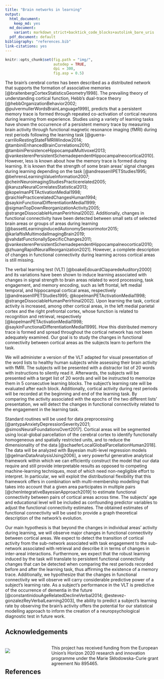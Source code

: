 ```yaml
---
title: "Brain networks in learning"
output:
  html_document:
    keep_md: yes
  md_document:
    variant: markdown_strict+backtick_code_blocks+autolink_bare_uris
  pdf_document: default
bibliography: "references.bib"
link-citations: yes
---
```


```r
knitr::opts_chunk$set(fig.path = "img/",
                      autodep = TRUE,
                      dpi = 300,
                      fig.asp = 0.5)
```

The brain's cerebral cortex has been described as a distributed network 
that supports the formation of associative memories
[@braitenbergCortexStatisticsGeometry1998].
The prevailing theory of understanding cortical function, 
Hebb's dual-trace theory [@hebbOrganizationBehavior2002; @pulvermullerWordsBrainLanguage1999], 
predicts that a persistent memory trace is formed 
through repeated co-activation of cortical neurons 
during learning from experience.
Studies using a variety of learning tasks have shown 
the occurrence of a persistent memory trace 
by measuring brain activity through functional magnetic resonance imaging (fMRI)
during rest periods following the learning task
[@guerra-carrilloRestingStateFMRIWindow2014; @tambiniEnhancedBrainCorrelations2010; @tambiniPersistenceHippocampalMultivoxel2013; @vankesterenPersistentSchemadependentHippocampalneocortical2010].
However, less is known about how the memory trace is formed during learning.
It is known that the strength of some brain areas' signal 
changes during learning depending on the task
[@andreasenIIPETStudies1995; @behrensLearningValueInformation2007; @cheinNeuroimagingStudiesPracticerelated2005; @karuzaNeuralCorrelatesStatistical2013; @kopelmanPETActivationMedial1998; @raichlePracticerelatedChangesHuman1994; @saykinFunctionalDifferentiationMedial1999; @sigmanTopDownReorganizationActivity2005; @strangeDissociableHumanPerirhinal2002].
Additionally, changes in functional connectivity have been detected 
between small sets of selected brain areas or groups of areas during learning
[@bassettLearninginducedAutonomySensorimotor2015; @karlaftisMultimodalImagingBrain2019; @vahdatFunctionallySpecificChanges2011; @vankesterenPersistentSchemadependentHippocampalneocortical2010; @zhuangRapidNeuralReorganization2021].
However, a complete description of changes in functional connectivity 
during learning across cortical areas is still missing.

The verbal learning test (VLT)
[@boakeEdouardClaparedeAuditory2000] and its variations
have been shown to induce learning associated with changes in signal strength 
to brain areas related to word processing, task engagement, and memory encoding, 
such as left frontal, left medial temporal, and hippocampal cortical areas, respectively
[@andreasenIIPETStudies1995; @kopelmanPETActivationMedial1998; @strangeDissociableHumanPerirhinal2002].
Upon learning the task, cortical activity is increased, 
among other cortical areas,
in the left medial parietal cortex and the right prefrontal cortex,
whose function is related to recognition and retrieval, respectively
[@kopelmanPETActivationMedial1998; @saykinFunctionalDifferentiationMedial1999].
How this distributed memory trace is formed and spread 
throughout the cortical network has not been adequately examined.
Our goal is to study the changes in functional connectivity 
between cortical areas as the subjects learn to perform the task.

We will administer a version of the VLT 
adapted for visual presentation of the word lists
to healthy human subjects while assessing their brain activity with fMRI.
The subjects will be presented with a distractor list of 20 words 
with instructions to silently read it.
Afterwards, the subjects will be presented with a target list of 20 words
and will be instructed to memorize them in 5 consecutive learning blocks.
The subject's learning rate will be evaluated after each block.
Additionally, cortical activity during rest periods will be recorded 
at the beginning and end of the learning task.
By comparing the activity associated with
the epochs of the two different lists' presentation, 
we will detect the changes in functional connectivity 
related to the engagement in the learning task.

Standard routines will be used for data preprocessing
[@antypaAnxietyDepressionSeverity2021; @simosNeuralFoundationsOvert2017].
Cortical areas will be segmented using 
local-global parcellation of the cerebral cortex
to identify functionally homogeneous and spatially restricted units,
and to reduce the dimensionality of the data
[@schaeferLocalGlobalParcellationHuman2018].
The data will be analyzed with Bayesian multi-level regression models
[@gelmanDataAnalysisUsing2006],
a very powerful generative analytical framework 
within which we can efficiently construct the model 
that our data require 
and still provide interpretable results 
as opposed to competing machine-learning techniques, 
most of which need non-negligible effort to interpret.
In particular, we will exploit the distributional flexibility 
that this framework offers in combination with multi-membership modelling
that takes into account that a given area participates in multiple pairs
[@chenIntegrativeBayesianApproach2019]
to estimate functional connectivity between pairs of cortical areas across time.
The subjects' age and educational level will be included 
as confounding predictor variables 
to adjust the functional connectivity estimates.
The obtained estimates of functional connectivity will be used
to provide a graph theoretical description of the network's evolution.

Our main hypothesis is that beyond the changes 
in individual areas’ activity during learning, 
we will observe major changes in functional connectivity between cortical areas.
We expect to detect the transition of cortical activity
from the sub-network associated with task engagement
to the sub-network associated with retrieval
and describe it in terms of changes in inter-areal interactions.
Furthermore, we expect that the robust learning induced by the task 
will translate to persistent functional connectivity changes 
that can be detected when comparing the rest periods recorded 
before and after the learning task,
thus affirming the existence of a memory trace.
Additionally, we hypothesize that the changes in functional connectivity 
we will observe will carry considerable predictive power 
of a subject's learning rate.
As a subject's performance in the VLT 
is predictive of the occurrence of dementia in the future
[@constantinidouAgeRelatedDeclineVerbal2014; @estevez-gonzalezReyVerbalLearning2003],
the ability to predict a subject's learning rate by observing the brain's activity
offers the potential for our statistical modelling approach to inform 
the creation of a neuropsychological diagnostic test in future work.

## Acknowledgements

<div>
<p style="max-width:30%; float:left">
<img src="img/5000200-commission-cl.jpg" style="margin-top:0.75em; margin-bottom:1rem">
</p>
<p style="width:70%; float:right">
This project has received funding 
from the European Union’s Horizon 2020
research and innovation programme 
under the Marie Skłodowska-Curie grant agreement No 895465.
</p>
</div>

<h2 id="references" style="margin-top:5em">References</h2>
